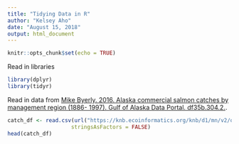 ```yaml
---
title: "Tidying Data in R"
author: "Kelsey Aho"
date: "August 15, 2018"
output: html_document
---
```


```r
knitr::opts_chunk$set(echo = TRUE)
```



Read in libraries
```r
library(dplyr)
library(tidyr)

```


Read in data from [Mike Byerly. 2016. Alaska commercial salmon catches by management region (1886- 1997). Gulf of Alaska Data Portal. df35b.304.2.](https://knb.ecoinformatics.org/knb/d1/mn/v2/object/df35b.302.1). 
```r
catch_df <- read.csv(url("https://knb.ecoinformatics.org/knb/d1/mn/v2/object/df35b.302.1", method = "libcurl"),
                    stringsAsFactors = FALSE)
head(catch_df)
```